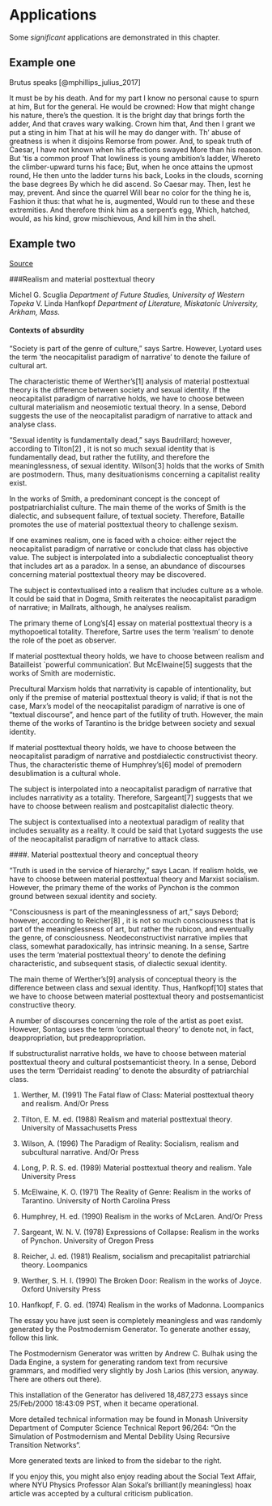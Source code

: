 # Applications

Some _significant_ applications are demonstrated in this chapter.

## Example one

Brutus speaks [@mphillips_julius_2017]

It must be by his death. And for my part
I know no personal cause to spurn at him,
But for the general. He would be crowned:
How that might change his nature, there’s the question.
It is the bright day that brings forth the adder,
And that craves wary walking. Crown him that,
And then I grant we put a sting in him
That at his will he may do danger with.
Th’ abuse of greatness is when it disjoins
Remorse from power. And, to speak truth of Caesar,
I have not known when his affections swayed
More than his reason. But ’tis a common proof
That lowliness is young ambition’s ladder,
Whereto the climber-upward turns his face;
But, when he once attains the upmost round,
He then unto the ladder turns his back,
Looks in the clouds, scorning the base degrees
By which he did ascend. So Caesar may.
Then, lest he may, prevent. And since the quarrel
Will bear no color for the thing he is,
Fashion it thus: that what he is, augmented,
Would run to these and these extremities.
And therefore think him as a serpent’s egg,
Which, hatched, would, as his kind, grow mischievous,
And kill him in the shell.

## Example two

[Source](http://www.elsewhere.org/journal/pomo/1329856939/)

###Realism and material posttextual theory

Michel G. Scuglia
*Department of Future Studies, University of Western Topeka*
V. Linda Hanfkopf
*Department of Literature, Miskatonic University, Arkham, Mass.*

#### Contexts of absurdity

“Society is part of the genre of culture,” says Sartre. However, Lyotard
uses the term ‘the neocapitalist paradigm of narrative’ to denote the failure
of cultural art.

The characteristic theme of Werther’s[1] analysis of
material posttextual theory is the difference between society and sexual
identity. If the neocapitalist paradigm of narrative holds, we have to choose
between cultural materialism and neosemiotic textual theory. In a sense, Debord
suggests the use of the neocapitalist paradigm of narrative to attack and
analyse class.

“Sexual identity is fundamentally dead,” says Baudrillard; however,
according to Tilton[2] , it is not so much sexual identity
that is fundamentally dead, but rather the futility, and therefore the
meaninglessness, of sexual identity. Wilson[3] holds that
the works of Smith are postmodern. Thus, many desituationisms concerning a
capitalist reality exist.

In the works of Smith, a predominant concept is the concept of
postpatriarchialist culture. The main theme of the works of Smith is the
dialectic, and subsequent failure, of textual society. Therefore, Bataille
promotes the use of material posttextual theory to challenge sexism.

If one examines realism, one is faced with a choice: either reject the
neocapitalist paradigm of narrative or conclude that class has objective value.
The subject is interpolated into a subdialectic conceptualist theory that
includes art as a paradox. In a sense, an abundance of discourses concerning
material posttextual theory may be discovered.

The subject is contextualised into a realism that includes culture as a
whole. It could be said that in Dogma, Smith reiterates the
neocapitalist paradigm of narrative; in Mallrats, although, he analyses
realism.

The primary theme of Long’s[4] essay on material
posttextual theory is a mythopoetical totality. Therefore, Sartre uses the term
‘realism’ to denote the role of the poet as observer.

If material posttextual theory holds, we have to choose between realism and
Batailleist `powerful communication’. But McElwaine[5]
suggests that the works of Smith are modernistic.

Precultural Marxism holds that narrativity is capable of intentionality, but
only if the premise of material posttextual theory is valid; if that is not the
case, Marx’s model of the neocapitalist paradigm of narrative is one of
“textual discourse”, and hence part of the futility of truth. However, the main
theme of the works of Tarantino is the bridge between society and sexual
identity.

If material posttextual theory holds, we have to choose between the
neocapitalist paradigm of narrative and postdialectic constructivist theory.
Thus, the characteristic theme of Humphrey’s[6] model of
premodern desublimation is a cultural whole.

The subject is interpolated into a neocapitalist paradigm of narrative that
includes narrativity as a totality. Therefore, Sargeant[7]
suggests that we have to choose between realism and postcapitalist dialectic
theory.

The subject is contextualised into a neotextual paradigm of reality that
includes sexuality as a reality. It could be said that Lyotard suggests the use
of the neocapitalist paradigm of narrative to attack class.

####. Material posttextual theory and conceptual theory

“Truth is used in the service of hierarchy,” says Lacan. If realism holds,
we have to choose between material posttextual theory and Marxist socialism.
However, the primary theme of the works of Pynchon is the common ground between
sexual identity and society.

“Consciousness is part of the meaninglessness of art,” says Debord; however,
according to Reicher[8] , it is not so much consciousness
that is part of the meaninglessness of art, but rather the rubicon, and
eventually the genre, of consciousness. Neodeconstructivist narrative implies
that class, somewhat paradoxically, has intrinsic meaning. In a sense, Sartre
uses the term ‘material posttextual theory’ to denote the defining
characteristic, and subsequent stasis, of dialectic sexual identity.

The main theme of Werther’s[9] analysis of conceptual
theory is the difference between class and sexual identity. Thus, Hanfkopf[10] states that we have to choose between material
posttextual theory and postsemanticist constructive theory.

A number of discourses concerning the role of the artist as poet exist.
However, Sontag uses the term ‘conceptual theory’ to denote not, in fact,
deappropriation, but predeappropriation.

If substructuralist narrative holds, we have to choose between material
posttextual theory and cultural postsemanticist theory. In a sense, Debord uses
the term ‘Derridaist reading’ to denote the absurdity of patriarchial class.

1. Werther, M. (1991) The Fatal
flaw of Class: Material posttextual theory and realism. And/Or
Press

2. Tilton, E. M. ed. (1988) Realism and material
posttextual theory. University of Massachusetts Press

3. Wilson, A. (1996) The Paradigm of Reality: Socialism,
realism and subcultural narrative. And/Or Press

4. Long, P. R. S. ed. (1989) Material posttextual theory
and realism. Yale University Press

5. McElwaine, K. O. (1971) The Reality of Genre: Realism
in the works of Tarantino. University of North Carolina Press

6. Humphrey, H. ed. (1990) Realism in the works of
McLaren. And/Or Press

7. Sargeant, W. N. V. (1978) Expressions of Collapse:
Realism in the works of Pynchon. University of Oregon Press

8. Reicher, J. ed. (1981) Realism, socialism and
precapitalist patriarchial theory. Loompanics

9. Werther, S. H. I. (1990) The Broken Door: Realism in
the works of Joyce. Oxford University Press

10. Hanfkopf, F. G. ed. (1974) Realism in the works of
Madonna. Loompanics

The essay you have just seen is completely meaningless and was randomly generated by the Postmodernism Generator. To generate another essay, follow this link.

The Postmodernism Generator was written by Andrew C. Bulhak using the Dada Engine, a system for generating random text from recursive grammars, and modified very slightly by Josh Larios (this version, anyway. There are others out there).

This installation of the Generator has delivered 18,487,273 essays since 25/Feb/2000 18:43:09 PST, when it became operational.

More detailed technical information may be found in Monash University Department of Computer Science Technical Report 96/264: “On the Simulation of Postmodernism and Mental Debility Using Recursive Transition Networks“.

More generated texts are linked to from the sidebar to the right.

If you enjoy this, you might also enjoy reading about the Social Text Affair, where NYU Physics Professor Alan Sokal’s brilliant(ly meaningless) hoax article was accepted by a cultural criticism publication. 
